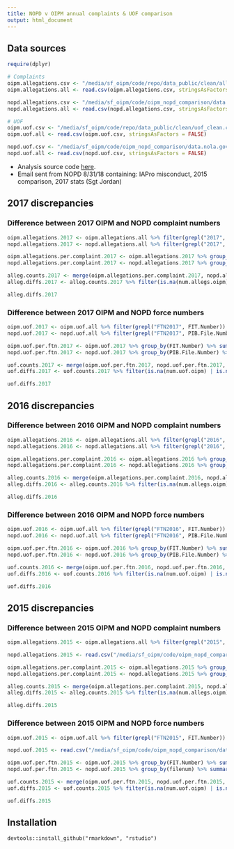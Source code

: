 ```yaml
---
title: NOPD v OIPM annual complaints & UOF comparison
output: html_document
---
```


## Data sources
```r
require(dplyr)

# Complaints
oipm.allegations.csv <- "/media/sf_oipm/code/repo/data_public/clean/allegations_all_clean.csv"
oipm.allegations.all <- read.csv(oipm.allegations.csv, stringsAsFactors = FALSE)

nopd.allegations.csv <- "/media/sf_oipm/code/oipm_nopd_comparison/data.nola.gov/NOPD_Misconduct_Complaints.csv"
nopd.allegations.all <- read.csv(nopd.allegations.csv, stringsAsFactors = FALSE)

# UOF
oipm.uof.csv <- "/media/sf_oipm/code/repo/data_public/clean/uof_clean.csv"
oipm.uof.all <- read.csv(oipm.uof.csv, stringsAsFactors = FALSE)

nopd.uof.csv <- "/media/sf_oipm/code/oipm_nopd_comparison/data.nola.gov/NOPD_Use_of_Force_Incidents.csv"
nopd.uof.all <- read.csv(nopd.uof.csv, stringsAsFactors = FALSE)
```
- Analysis source code [here](https://github.com/marvinmarnold/oipm_nopd_comparison).
- Email sent from NOPD 8/31/18 containing: IAPro misconduct, 2015 comparison, 2017 stats (Sgt Jordan)

## 2017 discrepancies

### Difference between 2017 OIPM and NOPD complaint numbers
```r
oipm.allegations.2017 <- oipm.allegations.all %>% filter(grepl("2017", PIB.Control.Number))
nopd.allegations.2017 <- nopd.allegations.all %>% filter(grepl("2017", Complaint.Tracking.Number))

oipm.allegations.per.complaint.2017 <- oipm.allegations.2017 %>% group_by(PIB.Control.Number) %>% summarise(num.allegs.oipm = n())
nopd.allegations.per.complaint.2017 <- nopd.allegations.2017 %>% group_by(Complaint.Tracking.Number) %>% summarise(num.allegs.nopd = n())

alleg.counts.2017 <- merge(oipm.allegations.per.complaint.2017, nopd.allegations.per.complaint.2017, by.x = 'PIB.Control.Number', by.y = 'Complaint.Tracking.Number', all=TRUE)
alleg.diffs.2017 <- alleg.counts.2017 %>% filter(is.na(num.allegs.oipm) | is.na(num.allegs.nopd) | (num.allegs.oipm != num.allegs.nopd))
```

```r
alleg.diffs.2017
```

### Difference between 2017 OIPM and NOPD force numbers
```r
oipm.uof.2017 <- oipm.uof.all %>% filter(grepl("FTN2017", FIT.Number))
nopd.uof.2017 <- nopd.uof.all %>% filter(grepl("FTN2017", PIB.File.Number))

oipm.uof.per.ftn.2017 <- oipm.uof.2017 %>% group_by(FIT.Number) %>% summarise(num.uof.oipm = n())
nopd.uof.per.ftn.2017 <- nopd.uof.2017 %>% group_by(PIB.File.Number) %>% summarise(num.uof.nopd = n())

uof.counts.2017 <- merge(oipm.uof.per.ftn.2017, nopd.uof.per.ftn.2017, by.x = 'FIT.Number', by.y = 'PIB.File.Number', all=TRUE)
uof.diffs.2017 <- uof.counts.2017 %>% filter(is.na(num.uof.oipm) | is.na(num.uof.nopd) | (num.uof.oipm != num.uof.nopd))
```

```r
uof.diffs.2017
```

## 2016 discrepancies
### Difference between 2016 OIPM and NOPD complaint numbers
```r
oipm.allegations.2016 <- oipm.allegations.all %>% filter(grepl("2016", PIB.Control.Number))
nopd.allegations.2016 <- nopd.allegations.all %>% filter(grepl("2016", Complaint.Tracking.Number))

oipm.allegations.per.complaint.2016 <- oipm.allegations.2016 %>% group_by(PIB.Control.Number) %>% summarise(num.allegs.oipm = n())
nopd.allegations.per.complaint.2016 <- nopd.allegations.2016 %>% group_by(Complaint.Tracking.Number) %>% summarise(num.allegs.nopd = n())

alleg.counts.2016 <- merge(oipm.allegations.per.complaint.2016, nopd.allegations.per.complaint.2016, by.x = 'PIB.Control.Number', by.y = 'Complaint.Tracking.Number', all=TRUE)
alleg.diffs.2016 <- alleg.counts.2016 %>% filter(is.na(num.allegs.oipm) | is.na(num.allegs.nopd) | (num.allegs.oipm != num.allegs.nopd))
```

```r
alleg.diffs.2016
```

### Difference between 2016 OIPM and NOPD force numbers
```r
oipm.uof.2016 <- oipm.uof.all %>% filter(grepl("FTN2016", FIT.Number))
nopd.uof.2016 <- nopd.uof.all %>% filter(grepl("FTN2016", PIB.File.Number))

oipm.uof.per.ftn.2016 <- oipm.uof.2016 %>% group_by(FIT.Number) %>% summarise(num.uof.oipm = n())
nopd.uof.per.ftn.2016 <- nopd.uof.2016 %>% group_by(PIB.File.Number) %>% summarise(num.uof.nopd = n())

uof.counts.2016 <- merge(oipm.uof.per.ftn.2016, nopd.uof.per.ftn.2016, by.x = 'FIT.Number', by.y = 'PIB.File.Number', all=TRUE)
uof.diffs.2016 <- uof.counts.2016 %>% filter(is.na(num.uof.oipm) | is.na(num.uof.nopd) | (num.uof.oipm != num.uof.nopd))
```

```r
uof.diffs.2016
```


## 2015 discrepancies
### Difference between 2015 OIPM and NOPD complaint numbers
```r
oipm.allegations.2015 <- oipm.allegations.all %>% filter(grepl("2015", PIB.Control.Number))

nopd.allegations.2015 <- read.csv("/media/sf_oipm/code/oipm_nopd_comparison/data/nopd/2015comparison_IAProReport.csv")

oipm.allegations.per.complaint.2015 <- oipm.allegations.2015 %>% group_by(PIB.Control.Number) %>% summarise(num.allegs.oipm = n())
nopd.allegations.per.complaint.2015 <- nopd.allegations.2015 %>% group_by(PIB.Control.Number) %>% summarise(num.allegs.nopd = n())

alleg.counts.2015 <- merge(oipm.allegations.per.complaint.2015, nopd.allegations.per.complaint.2015, by = 'PIB.Control.Number', all=TRUE)
alleg.diffs.2015 <- alleg.counts.2015 %>% filter(is.na(num.allegs.oipm) | is.na(num.allegs.nopd) | (num.allegs.oipm != num.allegs.nopd))
```

```r
alleg.diffs.2015
```

### Difference between 2015 OIPM and NOPD force numbers
```r
oipm.uof.2015 <- oipm.uof.all %>% filter(grepl("FTN2015", FIT.Number))

nopd.uof.2015 <- read.csv("/media/sf_oipm/code/oipm_nopd_comparison/data/nopd/Copy of 2015 UOF data (SQL pull).csv")

oipm.uof.per.ftn.2015 <- oipm.uof.2015 %>% group_by(FIT.Number) %>% summarise(num.uof.oipm = n())
nopd.uof.per.ftn.2015 <- nopd.uof.2015 %>% group_by(filenum) %>% summarise(num.uof.nopd = n())

uof.counts.2015 <- merge(oipm.uof.per.ftn.2015, nopd.uof.per.ftn.2015, by.x = 'FIT.Number', by.y = 'filenum', all=TRUE)
uof.diffs.2015 <- uof.counts.2015 %>% filter(is.na(num.uof.oipm) | is.na(num.uof.nopd) | (num.uof.oipm != num.uof.nopd))
```

```r
uof.diffs.2015
```


## Installation
```
devtools::install_github("rmarkdown", "rstudio")
```

